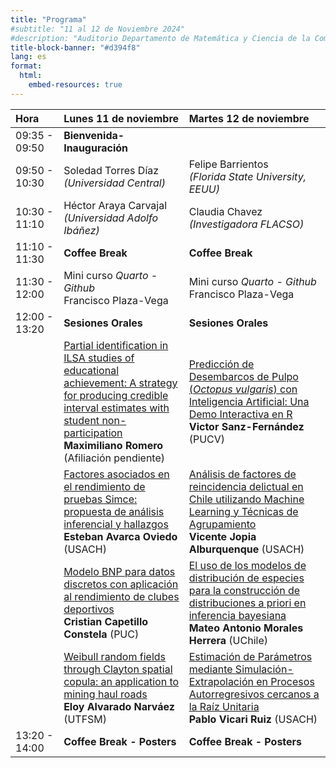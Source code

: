 ```yaml
---
title: "Programa"
#subtitle: "11 al 12 de Noviembre 2024"
#description: "Auditorio Departamento de Matemática y Ciencia de la Computación"
title-block-banner: "#d394f8"
lang: es
format: 
  html:
    embed-resources: true
---
```


| Hora              | Lunes 11 de noviembre                        | Martes 12 de noviembre                            |
|:----------------- |:--------------------------------------------|:-------------------------------------------------|
| 09:35 - 09:50     | **Bienvenida-Inauguración**                 |                                                  |
| 09:50 - 10:30     | Soledad Torres Díaz <br> *(Universidad Central)*  | Felipe Barrientos <br> *(Florida State University, EEUU)* |
| 10:30 - 11:10     | Héctor Araya Carvajal <br> *(Universidad Adolfo Ibáñez)* | Claudia Chavez <br> *(Investigadora FLACSO)* |
| 11:10 - 11:30     | **Coffee Break**                            | **Coffee Break**                                 |
| 11:30 - 12:00     | Mini curso *Quarto - Github* <br> Francisco Plaza-Vega | Mini curso *Quarto - Github* <br> Francisco Plaza-Vega |
| 12:00 - 13:20     | **Sesiones Orales**                         | **Sesiones Orales**                              |
|                   | [Partial identification in ILSA studies of educational achievement: A strategy for producing credible interval estimates with student non-participation](../abstracts/index.qmd#partial-identification-in-ilsa-studies-of-educational-achievement-a-strategy-for-producing-credible-interval-estimates-with-student-non-participation) <br> **Maximiliano Romero** (Afiliación pendiente) | [Predicción de Desembarcos de Pulpo (*Octopus vulgaris*) con Inteligencia Artificial: Una Demo Interactiva en R](../abstracts/index.qmd#predicci%C3%B3n-de-desembarcos-de-pulpo-octopus-vulgaris-con-inteligencia-artificial-una-demo-interactiva-en-r) <br> **Victor Sanz-Fernández** (PUCV) |
|                   | [Factores asociados en el rendimiento de pruebas Simce: propuesta de análisis inferencial y hallazgos](../abstracts/index.qmd#factores-asociados-en-el-rendimiento-de-pruebas-simce-propuesta-de-an%C3%A1lisis-inferencial-y-hallazgos) <br> **Esteban Avarca Oviedo** (USACH) | [Análisis de factores de reincidencia delictual en Chile utilizando Machine Learning y Técnicas de Agrupamiento](../abstracts/index.qmd#an%C3%A1lisis-de-factores-de-reincidencia-delictual-en-chile-utilizando-machine-learning-y-t%C3%A9cnicas-de-agrupamiento) <br> **Vicente Jopia Alburquenque** (USACH) |
|                   | [Modelo BNP para datos discretos con aplicación al rendimiento de clubes deportivos](../abstracts/index.qmd#modelo-bnp-para-datos-discretos-con-aplicaci%C3%B3n-al-rendimiento-de-clubes-deportivos) <br> **Cristian Capetillo Constela** (PUC) | [El uso de los modelos de distribución de especies para la construcción de distribuciones a priori en inferencia bayesiana](../abstracts/index.qmd#el-uso-de-los-modelos-de-distribuci%C3%B3n-de-especies-para-la-construcci%C3%B3n-de-distribuciones-a-priori-en-inferencia-bayesiana) <br> **Mateo Antonio Morales Herrera** (UChile) |
|                   | [Weibull random fields through Clayton spatial copula: an application to mining haul roads](../abstracts/index.qmd#weibull-random-fields-through-clayton-spatial-copula-an-application-to-mining-haul-roads) <br> **Eloy Alvarado Narváez** (UTFSM) | [Estimación de Parámetros mediante Simulación-Extrapolación en Procesos Autorregresivos cercanos a la Raíz Unitaria](../abstracts/index.qmd#estimaci%C3%B3n-de-par%C3%A1metros-mediante-simulaci%C3%B3n-extrapolaci%C3%B3n-en-procesos-autorregresivos-cercanos-a-la-ra%C3%ADz-unitaria) <br> **Pablo Vicari Ruiz** (USACH) |
| 13:20 - 14:00     | **Coffee Break - Posters**                  | **Coffee Break - Posters**                       |
